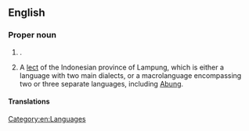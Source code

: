 ==English==
{{wikipedia}}

===Proper noun===
{{en-proper noun}}

# {{place|en|province|c/Indonesia}}.
# A [[lect]] of the Indonesian province of Lampung, which is either a language with two main dialects, or a macrolanguage encompassing two or three separate languages, including [[Abung]].

====Translations====
{{trans-top|the province}}
{{trans-mid}}
{{trans-bottom}}

{{trans-top|the lect}}
{{trans-mid}}
{{trans-bottom}}

[[Category:en:Languages]]